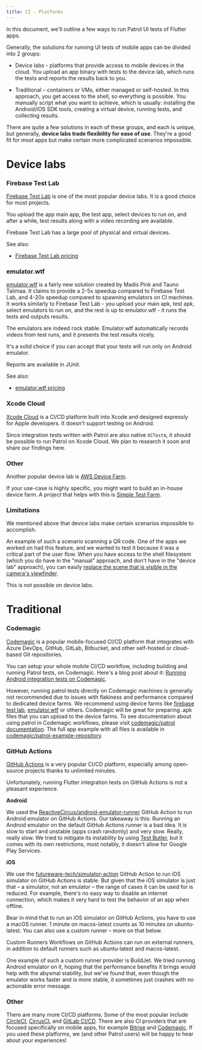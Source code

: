 ```yaml
---
title: CI - Platforms
---
```


In this document, we'll outline a few ways to run Patrol UI tests of Flutter
apps.

Generally, the solutions for running UI tests of mobile apps can be divided into
2 groups:

- Device labs - platforms that provide access to mobile devices in the cloud. You
  upload an app binary with tests to the device lab, which runs the tests and
  reports the results back to you.

- Traditional – containers or VMs, either managed or self-hosted. In this
  approach, you get access to the shell, so everything is possible. You manually
  script what you want to achieve, which is usually: installing the Android/iOS
  SDK tools, creating a virtual device, running tests, and collecting results.

There are quite a few solutions in each of these groups, and each is unique, but
generally, **device labs trade flexibility for ease of use**. They're a good fit
for most apps but make certain more complicated scenarios impossible.

# Device labs

### Firebase Test Lab

[Firebase Test Lab] is one of the most popular device labs. It is a good choice
for most projects.

You upload the app main app, the test app, select devices to run on, and after a
while, test results along with a video recording are available.

Firebase Test Lab has a large pool of physical and virtual devices.

See also:

- [Firebase Test Lab pricing]

### emulator.wtf

[emulator.wtf] is a fairly new solution created by Madis Pink and Tauno Talimaa. It
claims to provide a 2-5x speedup compared to Firebase Test Lab, and 4-20x
speedup compared to spawning emulators on CI machines. It works similarly to
Firebase Test Lab - you upload your main apk, test apk, select emulators to run
on, and the rest is up to emulator.wtf - it runs the tests and outputs results.

The emulators are indeed rock stable. Emulator.wtf automatically records videos
from test runs, and it presents the test results nicely.

It's a solid choice if you can accept that your tests will run only on Android
emulator.

Reports are available in JUnit.

See also:

- [emulator.wtf pricing]

### Xcode Cloud

[Xcode Cloud] is a CI/CD platform built into Xcode and designed expressly for
Apple developers. It doesn't support testing on Android.

Since integration tests written with Patrol are also native `XCTest`s, it should
be possible to run Patrol on Xcode Cloud. We plan to research it soon and share
our findings here.

### Other

Another popular device lab is [AWS Device Farm].

If your use-case is highly specific, you might want to build an in-house device
farm. A project that helps with this is [Simple Test Farm].

### Limitations

We mentioned above that device labs make certain scenarios impossible to
accomplish.

An example of such a scenario scanning a QR code. One of the apps we worked on had
this feature, and we wanted to test it because it was a critical part of the user
flow. When you have access to the shell filesystem (which you do have in the
"manual" approach, and don't have in the "device lab" approach), you can easily
[replace the scene that is visible in the camera's viewfinder][so_viewfinder].

This is not possible on device labs.

# Traditional

### Codemagic

[Codemagic] is a popular mobile-focused CI/CD platform that integrates with Azure DevOps, GitHub, GitLab, Bitbucket, and
other self-hosted or cloud-based Git repositories.

You can setup your whole mobile CI/CD workflow, including building and running Patrol tests, on Codemagic.
Here's a blog post about it: [Running Android integration tests on Codemagic].

However, running patrol tests directly on Codemagic machines is generally not recommended due to issues with flakiness and performance compared to dedicated device farms. We recommend using device farms like [firebase test lab], [emulator.wtf] or others.
Codemagic will be great for preparing .apk files that you can upload to the device farms. To see documentation about using patrol in Codemagic workflows, please visit [codemagic/patrol documentation].
The full app example with all files is available in [codemagic/patrol-example-repository].


### GitHub Actions

[GitHub Actions] is a very popular CI/CD platform, especially among open-source
projects thanks to unlimited minutes.

Unfortunately, running Flutter integration tests on GitHub Actions is not a
pleasant experience.

**Android**

We used the [ReactiveCircus/android-emulator-runner] GitHub Action to run
Android emulator on GitHub Actions. Our takeaway is this: Running an Android
emulator on the default GitHub Actions runner is a bad idea. It is slow to start and
unstable (apps crash randomly) and very slow. Really, really slow. We tried to
mitigate its instability by using [Test Butler], but it comes with its own
restrictions, most notably, it doesn't allow for Google Play Services.

**iOS**

We use the [futureware-tech/simulator-action] GitHub Action to run iOS simulator
on GitHub Actions is stable. But given that the iOS simulator is just that – a
simulator, not an emulator – the range of cases it can be used for is reduced.
For example, there's no easy way to disable an internet connection, which makes it
very hard to test the behavior of an app when offline.

Bear in mind that to run an iOS simulator on GitHub Actions, you have to use a
macOS runner. 1 minute on macos-latest counts as 10 minutes on ubuntu-latest.
You can also use a custom runner – more on that below.

Custom Runners Workflows on GitHub Actions can run on external runners, in
addition to default runners such as ubuntu-latest and macos-latest.

One example of such a custom runner provider is BuildJet. We tried running
Android emulator on it, hoping that the performance benefits it brings would
help with the abysmal stability, but we've found that, even though the emulator
works faster and is more stable, it sometimes just crashes with no actionable
error message.

### Other

There are many more CI/CD platforms. Some of the most popular include
[CircleCI], [CirrusCI], and [GitLab CI/CD]. There are also CI providers that are
focused specifically on mobile apps, for example [Bitrise] and [Codemagic]. If
you used these platforms, we (and other Patrol users) will be happy to hear
about your experiences!

[github actions]: https://github.com/features/actions
[aws device farm]: https://aws.amazon.com/device-farm
[emulator.wtf]: https://emulator.wtf
[emulator.wtf pricing]: https://emulator.wtf/pricing
[firebase test lab]: https://firebase.google.com/docs/test-lab
[firebase test lab pricing]: https://firebase.google.com/docs/test-lab/usage-quotas-pricing
[xcode cloud]: https://developer.apple.com/xcode-cloud
[test butler]: https://github.com/linkedin/test-butler
[reactivecircus/android-emulator-runner]: https://github.com/ReactiveCircus/android-emulator-runner
[futureware-tech/simulator-action]: https://github.com/futureware-tech/simulator-action
[simple test farm]: https://github.com/DeviceFarmer/stf
[so_viewfinder]: https://stackoverflow.com/questions/13818389/android-emulator-camera-custom-image
[circleci]: https://circleci.com
[cirrusci]: https://cirrus-ci.org
[gitlab ci/cd]: https://docs.gitlab.com/ee/ci
[bitrise]: https://bitrise.io
[codemagic]: https://codemagic.io/start
[codemagic/patrol documentation]: https://docs.codemagic.io/integrations/patrol-integration/ 
[codemagic/patrol-example-repository]: https://github.com/codemagic-ci-cd/codemagic-sample-projects/tree/main/integrations/patrol-demo-project
[running android integration tests on codemagic]: https://blog.codemagic.io/how-to-test-native-features-in-flutter-apps-with-patrol-and-codemagic/
